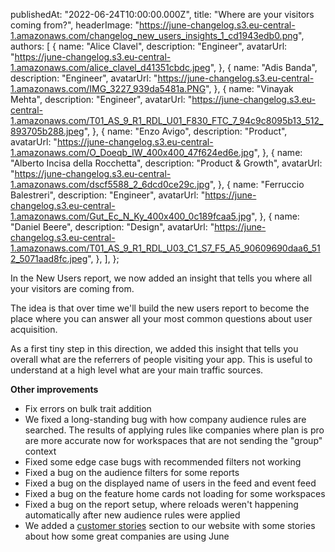 
  publishedAt: "2022-06-24T10:00:00.000Z",
  title: "Where are your visitors coming from?",
  headerImage:
    "https://june-changelog.s3.eu-central-1.amazonaws.com/changelog_new_users_insights_1_cd1943edb0.png",
  authors: [
    {
      name: "Alice Clavel",
      description: "Engineer",
      avatarUrl:
        "https://june-changelog.s3.eu-central-1.amazonaws.com/alice_clavel_d41351cbdc.jpeg",
    },
    {
      name: "Adis Banda",
      description: "Engineer",
      avatarUrl:
        "https://june-changelog.s3.eu-central-1.amazonaws.com/IMG_3227_939da5481a.PNG",
    },
    {
      name: "Vinayak Mehta",
      description: "Engineer",
      avatarUrl:
        "https://june-changelog.s3.eu-central-1.amazonaws.com/T01_AS_9_R1_RDL_U01_F830_FTC_7_94c9c8095b13_512_893705b288.jpeg",
    },
    {
      name: "Enzo Avigo",
      description: "Product",
      avatarUrl:
        "https://june-changelog.s3.eu-central-1.amazonaws.com/O_Doeqb_IW_400x400_47f624ed6e.jpg",
    },
    {
      name: "Alberto Incisa della Rocchetta",
      description: "Product & Growth",
      avatarUrl:
        "https://june-changelog.s3.eu-central-1.amazonaws.com/dscf5588_2_6dcd0ce29c.jpg",
    },
    {
      name: "Ferruccio Balestreri",
      description: "Engineer",
      avatarUrl:
        "https://june-changelog.s3.eu-central-1.amazonaws.com/Gut_Ec_N_Ky_400x400_0c189fcaa5.jpg",
    },
    {
      name: "Daniel Beere",
      description: "Design",
      avatarUrl:
        "https://june-changelog.s3.eu-central-1.amazonaws.com/T01_AS_9_R1_RDL_U03_C1_S7_F5_A5_90609690daa6_512_5071aad8fc.jpeg",
    },
  ],
};

In the New Users report, we now added an insight that tells you where all your visitors are coming from.

The idea is that over time we'll build the new users report to become the place where you can answer all your most common questions about user acquisition.

As a first tiny step in this direction, we added this insight that tells you overall what are the referrers of people visiting your app. This is useful to understand at a high level what are your main traffic sources.

**Other improvements**

- Fix errors on bulk trait addition
- We fixed a long-standing bug with how company audience rules are searched. The results of applying rules like companies where plan is pro are more accurate now for workspaces that are not sending the "group" context
- Fixed some edge case bugs with recommended filters not working
- Fixed a bug on the audience filters for some reports
- Fixed a bug on the displayed name of users in the feed and event feed
- Fixed a bug on the feature home cards not loading for some workspaces
- Fixed a bug on the report setup, where reloads weren't happening automatically after new audience rules were applied
- We added a [customer stories](https://www.june.so/customer-stories) section to our website with some stories about how some great companies are using June

